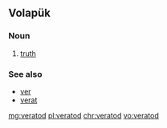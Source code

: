 ==Volapük==

===Noun===
{{head|vo|noun}}

# [[truth]]

===See also===
* [[ver]]
* [[verat]]

[[mg:veratod]]
[[pl:veratod]]
[[chr:veratod]]
[[vo:veratod]]